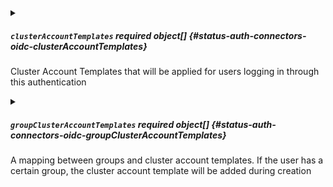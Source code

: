 

<PartialIssuerUrl />


<PartialClientId />


<PartialClientSecret />


<PartialRedirectURI />


<PartialPostLogoutRedirectURI />


<PartialCaFile />


<PartialInsecureCa />


<PartialPreferredUsername />


<PartialLoftUsernameClaim />


<PartialUsernameClaim />


<PartialEmailClaim />


<PartialUsernamePrefix />


<PartialGroupsClaim />


<PartialGroups />


<PartialScopes />


<PartialGetUserInfo />


<PartialGroupsPrefix />


<PartialType />



<details className="config-field" data-expandable="true">
<summary>

##### `clusterAccountTemplates` <span className="config-field-required" data-required="false">required</span> <span className="config-field-type">object[]</span> <span className="config-field-default"></span> <span className="config-field-enum"></span> {#status-auth-connectors-oidc-clusterAccountTemplates}

Cluster Account Templates that will be applied for users logging in through this authentication

</summary>

<PartialClusterAccountTemplatesreference />


</details>



<details className="config-field" data-expandable="true">
<summary>

##### `groupClusterAccountTemplates` <span className="config-field-required" data-required="false">required</span> <span className="config-field-type">object[]</span> <span className="config-field-default"></span> <span className="config-field-enum"></span> {#status-auth-connectors-oidc-groupClusterAccountTemplates}

A mapping between groups and cluster account templates. If the user has a certain group, the cluster
account template will be added during creation

</summary>

<PartialGroupClusterAccountTemplatesreference />


</details>
